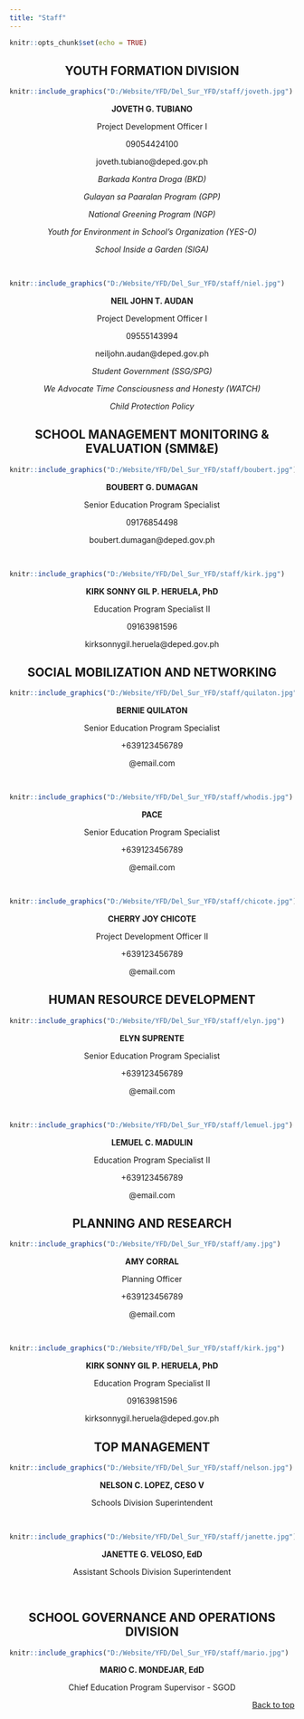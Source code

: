 ```yaml
---
title: "Staff"
---
```


```r
knitr::opts_chunk$set(echo = TRUE)
```

<center>
## **YOUTH FORMATION DIVISION**
</center>

```r
knitr::include_graphics("D:/Website/YFD/Del_Sur_YFD/staff/joveth.jpg")
```

<center>

**JOVETH G. TUBIANO**

Project Development Officer I

09054424100

joveth.tubiano@deped.gov.ph

*Barkada Kontra Droga (BKD)*

*Gulayan sa Paaralan Program (GPP)*

*National Greening Program (NGP)*

*Youth for Environment in School's Organization (YES-O)*

*School Inside a Garden (SIGA)*

</center>

&nbsp;
&nbsp;

```r
knitr::include_graphics("D:/Website/YFD/Del_Sur_YFD/staff/niel.jpg")
```

<center>

**NEIL JOHN T. AUDAN**

Project Development Officer I

09555143994

neiljohn.audan@deped.gov.ph

*Student Government (SSG/SPG)*

*We Advocate Time Consciousness and Honesty (WATCH)*

*Child Protection Policy*

</center>


<center>
## **SCHOOL MANAGEMENT MONITORING & EVALUATION (SMM&E)**
</center>

```r
knitr::include_graphics("D:/Website/YFD/Del_Sur_YFD/staff/boubert.jpg")
```
<center>

**BOUBERT G. DUMAGAN**

Senior Education Program Specialist

09176854498

boubert.dumagan@deped.gov.ph

</center>

&nbsp;
&nbsp;


```r
knitr::include_graphics("D:/Website/YFD/Del_Sur_YFD/staff/kirk.jpg")
```

<center>

**KIRK SONNY GIL P. HERUELA, PhD**

Education Program Specialist II

09163981596

kirksonnygil.heruela@deped.gov.ph

</center>

<center>
## **SOCIAL MOBILIZATION AND NETWORKING**
</center>

```r
knitr::include_graphics("D:/Website/YFD/Del_Sur_YFD/staff/quilaton.jpg")
```
<center>

**BERNIE QUILATON**

Senior Education Program Specialist

+639123456789

@email.com

</center>

&nbsp;
&nbsp;

```r
knitr::include_graphics("D:/Website/YFD/Del_Sur_YFD/staff/whodis.jpg")
```
<center>

**PACE**

Senior Education Program Specialist

+639123456789

@email.com

</center>

&nbsp;
&nbsp;

```r
knitr::include_graphics("D:/Website/YFD/Del_Sur_YFD/staff/chicote.jpg")
```
<center>

**CHERRY JOY CHICOTE**

Project Development Officer II

+639123456789

@email.com

</center>

<center>
## **HUMAN RESOURCE DEVELOPMENT**
</center>


```r
knitr::include_graphics("D:/Website/YFD/Del_Sur_YFD/staff/elyn.jpg")
```
<center>

**ELYN SUPRENTE**

Senior Education Program Specialist

+639123456789

@email.com

</center>

&nbsp;
&nbsp;

```r
knitr::include_graphics("D:/Website/YFD/Del_Sur_YFD/staff/lemuel.jpg")
```

<center>

**LEMUEL C. MADULIN**

Education Program Specialist II

+639123456789

@email.com

</center>

<center>
## **PLANNING AND RESEARCH**
</center>

```r
knitr::include_graphics("D:/Website/YFD/Del_Sur_YFD/staff/amy.jpg")
```
<center>

**AMY CORRAL**

Planning Officer

+639123456789

@email.com

</center>

&nbsp;
&nbsp;

```r
knitr::include_graphics("D:/Website/YFD/Del_Sur_YFD/staff/kirk.jpg")
```

<center>

**KIRK SONNY GIL P. HERUELA, PhD**

Education Program Specialist II

09163981596

kirksonnygil.heruela@deped.gov.ph

</center>

<center>
## **TOP MANAGEMENT**
</center>

```r
knitr::include_graphics("D:/Website/YFD/Del_Sur_YFD/staff/nelson.jpg")
```
<center>

**NELSON C. LOPEZ, CESO V**

Schools Division Superintendent 


</center>

&nbsp;
&nbsp;

```r
knitr::include_graphics("D:/Website/YFD/Del_Sur_YFD/staff/janette.jpg")
```
<center>

**JANETTE G. VELOSO, EdD**

Assistant Schools Division Superintendent

</center>

&nbsp;
&nbsp;

<center>
## **SCHOOL GOVERNANCE AND OPERATIONS DIVISION**
</center>

```r
knitr::include_graphics("D:/Website/YFD/Del_Sur_YFD/staff/mario.jpg")
```


<center>

**MARIO C. MONDEJAR, EdD**

Chief Education Program Supervisor - SGOD

</center>

<p align="right">
<a href="#top">Back to top</a>
</p>


